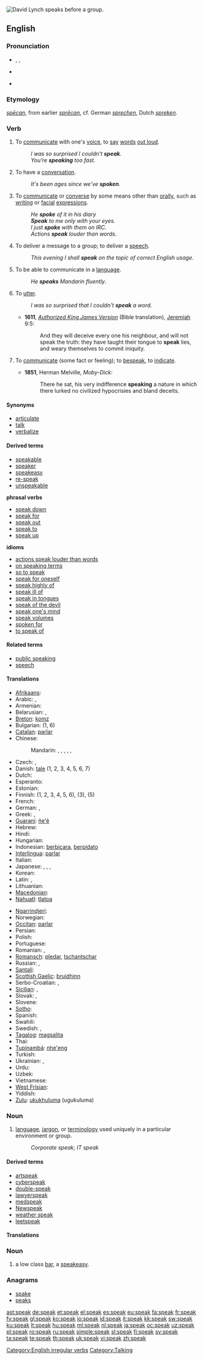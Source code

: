 {{wikipedia}}
[[File:David Lynch -microphone -10Aug2007-2p.jpg|thumb|right|[[w:David Lynch|David Lynch]] speaks before a group.]]
{{also|-speak}}
==English==

{{rank|free|return|call|354|speak|land|why|women}}

===Pronunciation===
* {{enPR|spēk}}, {{IPA|/spiːk/}}, {{SAMPA|/spi:k/}}
* {{audio|en-us-speak.ogg|Audio (US)}}
* {{audio|En-uk-to speak.ogg|Audio (UK)}}
*: {{rhymes|iːk}}

===Etymology===
{{etyl|ang}} ''[[specan|spēcan]]'', from earlier ''[[sprecan|sprēcan]]'', cf. German ''[[sprechen]]'', Dutch ''[[spreken]]''.

===Verb===
{{en-verb|'''[[speaks]]''' ''or {{archaic}}'' '''[[speaketh]]'''|speaking|'''[[spoke]]''' ''or {{archaic}}'' '''[[spake]]'''|spoken}}

# {{intransitive}} To [[communicate]] with one's [[voice]], to [[say]] [[word]]s [[out loud]].
#: ''I was so surprised I couldn't '''speak'''.''
#: ''You're '''speaking''' too fast.''
# {{intransitive}} To have a [[conversation]].
#: ''It's been ages since we've '''spoken'''.''
# {{context|by extension}} To [[communicate]] or [[converse]] by some means other than [[orally]], such as [[writing]] or [[facial]] [[expressions]].
#: ''He '''spoke''' of it in his diary''
#: '' '''Speak''' to me only with your eyes.''
#: ''I just '''spoke''' with them on IRC.''
#: ''Actions '''speak''' louder than words''.
# {{intransitive}} To deliver a message to a group; to deliver a [[speech]].
#: ''This evening I shall '''speak''' on the topic of correct English usage.''
# {{transitive}} To be able to communicate in a [[language]].
#: ''He '''speaks''' Mandarin fluently''.
# {{transitive}} To [[utter]].
#: ''I was so surprised that I couldn't '''speak''' a word.''
#* '''1611''', ''[[w:Authorized King James Version|Authorized King James Version]]'' (Bible translation), [[w:Book of Jeremiah|Jeremiah]] 9:5:
#*: And they will deceive every one his neighbour, and will not speak the truth: they have taught their tongue to '''speak''' lies, and weary themselves to commit iniquity.
# {{transitive}} To [[communicate]] (some fact or feeling); to [[bespeak]], to [[indicate]].
#* '''1851''', Herman Melville, ''Moby-Dick'':
#*: There he sat, his very indifference '''speaking''' a nature in which there lurked no civilized hypocrisies and bland deceits.

====Synonyms====
* [[articulate]]
* [[talk]]
* [[verbalize]]

====Derived terms====
* [[speakable]]
* [[speaker]]
* [[speakeasy]]
* [[re-speak]]
* [[unspeakable]]

'''phrasal verbs'''
* [[speak down]]
* [[speak for]]
* [[speak out]]
* [[speak to]]
* [[speak up]]
'''idioms'''
* [[actions speak louder than words]]
* [[on speaking terms]]
* [[so to speak]]
* [[speak for oneself]]
* [[speak highly of]]
* [[speak ill of]]
* [[speak in tongues]]
* [[speak of the devil]]
* [[speak one's mind]]
* [[speak volumes]]
* [[spoken for]]
* [[to speak of]]

====Related terms====
* [[public speaking]]
* [[speech]]

====Translations====
{{trans-top}}
* [[Afrikaans]]: {{t-|af|praat|xs=Afrikaans}}
* Arabic: {{t|ar|تحدث|tr=taHáddatha}},  {{t|ar|تكلم|tr=takállama}}
* Armenian: {{t+|hy|խոսել|tr=khosel}}
* Belarusian: {{t|be|гаварыць|tr=havarýc’|xs=Belarusian}},  {{t|be|размаўляць|tr=razmaŭljác’|xs=Belarusian}}
* [[Breton]]: [[komz]]
* Bulgarian: {{t+|bg|говоря|tr=govorja}} (1, 6)
* [[Catalan]]: [[parlar]]
* Chinese:
*: Mandarin: {{t-|cmn|説|sc=Hani}},  {{t-|cmn|说|tr=shuō|sc=Hani}},  {{t|cmn|説話|sc=Hani}},  {{t-|cmn|说话|tr=shuōhuà|sc=Hani}},  {{t-|cmn|講|sc=Hani}},  {{t-|cmn|讲|tr=jiǎng|sc=Hani}}
* Czech: {{t+|cs|mluvit}},  {{t-|cs|hovořit}}
* Danish: [[tale#Danish|tale]] (1, 2, 3, 4, 5, 6, 7)
* Dutch: {{t+|nl|spreken}}
* Esperanto: {{t-|eo|paroli|xs=Esperanto}}
* Estonian: {{t-|et|rääkima}}
* Finnish: {{t+|fi|puhua}} (1, 2, 3, 4, 5, 6), {{t+|fi|kertoa}} (3), {{t-|fi|pitää puhe}} (5)
* French: {{t+|fr|parler}}
* German: {{t+|de|sprechen}},  {{t+|de|reden}}
* Greek: {{t+|el|μιλώ|tr=miló}}, {{t+|el|λέω|tr=léo}}
* [[Guaraní]]: [[ñe'ẽ]]
* Hebrew: {{t+|he|דיבר|tr=dibér}}
* Hindi: {{t+|hi|बोलना|tr=bolnā|xs=Hindi}}
* Hungarian: {{t+|hu|beszél}}
* Indonesian: [[bicara|berbicara]], [[pidato|berpidato]]
* [[Interlingua]]: [[parlar]]
* Italian: {{t+|it|parlare}}
* Japanese: {{t+|ja|話す|tr=hanasu}}, {{t-|ja|語る|tr=kataru}}, {{t+|ja|言う|tr=iu}},  {{t+|ja|しゃべる|tr=shaberu}}
* Korean: {{t+|ko|말하다|tr=malhada}}
* Latin: {{t-|la|dicere}},  {{t-|la|fabulari}}
* Lithuanian: {{t+|lt|kalbėti|xs=Lithuanian}}
* [[Macedonian]]: {{t|mk|зборува|tr=zboruva}}
* [[Nahuatl]]: [[tlatoa]]
{{trans-mid}}
* [[Ngarrindjeri]]: {{tø|nay|kungun}}
* Norwegian: {{t+|no|snakke}}
* [[Occitan]]: [[parlar]]
* Persian: {{t+|fa|حرف زدن|tr=harf zadan|xs=Persian}}
* Polish: {{t+|pl|mówić}}
* Portuguese: {{t+|pt|falar}}
* Romanian: {{t+|ro|vorbi}}, {{t+|ro|discuta}}
* [[Romansch]]: [[pledar]],  [[tschantschar]]
* Russian: {{t+|ru|говорить|tr=govorít’}} {{impf}},  {{t|ru|разговаривать|tr=razgovárivat’}} {{impf}}
* [[Santali]]: {{tø|sat|ᱨᱳᱲ|tr=rorr|sc=Olck}}
* [[Scottish Gaelic]]: [[bruidhinn]]
* Serbo-Croatian: {{tø|sh|говорити|sc=Cyrl|xs=Serbo-Croatian}},  {{tø|sh|govoriti|xs=Serbo-Croatian}}
* [[Sicilian]]: {{t+|scn|parrari|xs=Sicilian}},  {{t|scn|parlari|xs=Sicilian}}
* Slovak: {{t-|sk|hovoriť}},  {{t|sk|rozprávať}}
* Slovene: {{t+|sl|govoriti}}
* [[Sotho]]: {{t+|st|bua|xs=Sotho}}
* Spanish: {{t+|es|hablar}}
* Swahili: {{t-|sw|ongea|xs=Swahili}}
* Swedish: {{t+|sv|tala}},  {{t+|sv|prata}}
* [[Tagalog]]: [[magsalita]]
* Thai: {{t+|th|พูด|tr=pôot}}
* [[Tupinambá]]: [[nhe'eng]]
* Turkish: {{t+|tr|konuşmak}}
* Ukrainian: {{t-|uk|говорити|tr=hovorýty|xs=Ukrainian}},  {{t|uk|розмовляти|tr=rozmovljáty|xs=Ukrainian}}
* Urdu: {{t-|ur|بولنا|tr=bolnā|xs=Urdu}}
* Uzbek: {{t|uz|gaplashmoq}}
* Vietnamese: {{t+|vi|nói|xs=Vietnamese}}
* [[West Frisian]]: {{t-|fy|sprekke|xs=West Frisian}}
* Yiddish: {{t+|yi|רעדן|tr=redn|sc=yi-Hebr|xs=Yiddish}}
* [[Zulu]]: [[ukukhuluma]] (ugukuluma)
{{trans-bottom}}

===Noun===
{{en-noun|-}}

# [[language]], [[jargon]], or [[terminology]] used uniquely in a particular environment or group.
#: ''Corporate speak; IT speak''

====Derived terms====
* [[artspeak]]
* [[cyberspeak]]
* [[double-speak]]
* [[lawyerspeak]]
* [[medspeak]]
* [[Newspeak]]
* [[weather speak]]
* [[leetspeak]]

====Translations====
{{trans-top|jargon/terminology}}
{{trans-mid}}
{{trans-bottom}}

===Noun===
{{en-noun}}

# {{dated}} a low class [[bar]], a [[speakeasy]].

===Anagrams===
* [[spake]]
* [[peaks]]

[[Category:English irregular verbs]]
[[Category:Talking]]

[[ast:speak]]
[[de:speak]]
[[et:speak]]
[[el:speak]]
[[es:speak]]
[[eu:speak]]
[[fa:speak]]
[[fr:speak]]
[[fy:speak]]
[[gl:speak]]
[[ko:speak]]
[[io:speak]]
[[id:speak]]
[[it:speak]]
[[kk:speak]]
[[sw:speak]]
[[ku:speak]]
[[lt:speak]]
[[hu:speak]]
[[ml:speak]]
[[nl:speak]]
[[ja:speak]]
[[oc:speak]]
[[uz:speak]]
[[pl:speak]]
[[ro:speak]]
[[ru:speak]]
[[simple:speak]]
[[sl:speak]]
[[fi:speak]]
[[sv:speak]]
[[ta:speak]]
[[te:speak]]
[[th:speak]]
[[uk:speak]]
[[vi:speak]]
[[zh:speak]]